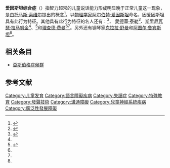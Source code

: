 {{Expand|time=2015-02-27T08:17:03+00:00}}
'''爱因斯坦综合症'''（{{lang-en|Einstein syndrome}}）指智力超常的儿童说话能力形成明显晚于正常儿童这一现象，是由[[托马斯·索维尔|托马斯·索维尔]]提出的概念<ref name="Sowell"> {{cite book|first=Thomas|authorlink=Thomas Sowell|last=Sowell|title=The Einstein Syndrome: Bright Children Who Talk Late|url=https://archive.org/details/einsteinsyndrome00sowe|pages=[https://archive.org/details/einsteinsyndrome00sowe/page/89 89]–150|publisher=Basic Books|year=2001|isbn=0-465-08140-1}}</ref>。以[[物理学家|物理学家]][[阿尔伯特·爱因斯坦|阿尔伯特·爱因斯坦]]命名，因爱因斯坦具有此行为特征。其他具有此行为特征的名人还有：{{link-en|约翰·克莱夫·沃德|John Clive Ward}}<ref>{{cite book|last=Close|first=Frank|title=The Infinity Puzzle: Quantum Field Theory and the Hunt for an Orderly Universe|year=2011|publisher=Oxford University Press|location=Oxford|chapter=Ch. 6, The Identity of John Ward|isbn=9780199593507|authorlink=Frank Close}}</ref>、 [[愛德華·泰勒|愛德華·泰勒]]<ref name="Sowell2003">{{Cite web|title=Ten Years Later by Thomas Sowell|url=https://www.capitalismmagazine.com/2003/05/ten-years-later/|access-date=2022-05-06|date=2003-05-24|last=Sowell|first=Thomas|work=Capitalism Magazine|language=en-US|archive-url=https://archive.is/20130812155442/http://capitalismmagazine.com/2003/05/ten-years-later/|archive-date=2013-08-12|dead-url=no}}</ref>、[[斯里尼瓦瑟·拉马努金|斯里尼瓦瑟·拉马努金]]<ref name="Sowell2003" />、{{link-en|朱莉娅·罗宾逊|Julia Robinson}}<ref name="Sowell2008">{{Cite book|title=Late-Talking Children|url=https://books.google.co.uk/books/about/Late_Talking_Children.html?id=gJVdNzq8T1cC|publisher=Basic Books|date=2008-08-04|isbn=978-0-7867-2365-2|language=en|first=Thomas|last=Sowell}}</ref>和[[理查德·费曼|理查德·费曼]]<ref name="Sowell2003" /><ref name="Sowell2008" />。另外还有钢琴家[[克拉拉·舒曼|克拉拉·舒曼]]和[[阿图尔·鲁宾斯坦|阿图尔·鲁宾斯坦]]<ref name="Sowell2003" />。

==相关条目==
*[[亞斯伯格症候群|亞斯伯格症候群]]

==参考文献==
{{reflist}}
{{Pervasive_developmental_disorders}}
[[Category:儿童发育|Category:儿童发育]]
[[Category:語言障礙疾病|Category:語言障礙疾病]]
[[Category:失讀症|Category:失讀症]]
[[Category:特殊教育|Category:特殊教育]]
[[Category:發聲技術|Category:發聲技術]]
[[Category:溝通障礙|Category:溝通障礙]]
[[Category:兒童神經系統疾病|Category:兒童神經系統疾病]]
[[Category:廣泛性發展障礙|Category:廣泛性發展障礙]]